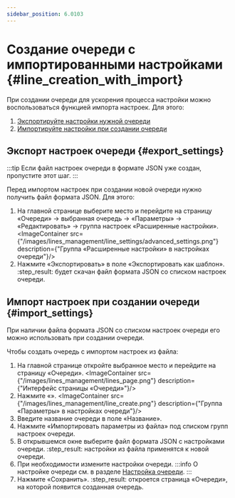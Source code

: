 ```yaml
---
sidebar_position: 6.0103
---
```



# Создание очереди с импортированными настройками {#line_creation_with_import}

При создании очереди для ускорения процесса настройки можно воспользоваться функцией импорта настроек. Для этого:
1.  [Экспортируйте настройки нужной очереди](#export_settings)
2.  [Импортируйте настройки при создании очереди](#import_settings)

## Экспорт настроек очереди {#export_settings}

:::tip
Если файл настроек очереди в формате JSON уже создан, пропустите этот шаг.
:::

Перед импортом настроек при создании новой очереди нужно получить файл формата JSON. Для этого:
1.  На главной странице выберите место и перейдите на страницу «Очереди» → выбранная очередь → «Параметры» → «Редактировать» → группа настроек «Расширенные настройки».
    <ImageContainer src={"/images/lines_management/line_settings/advanced_settings.png"} description={"Группа «Расширенные настройки» в настройках очереди"}/>
2.  Нажмите «Экспортировать» в поле «Экспортировать как шаблон».
    :step_result: будет скачан файл формата JSON со списком настроек очереди.


## Импорт настроек при создании очереди {#import_settings}

При наличии файла формата JSON со списком настроек очереди его можно использовать при создании очереди.

Чтобы создать очередь с импортом настроек из файла:
1.  На главной странице откройте выбранное место и перейдите на страницу «Очереди».
    <ImageContainer src={"/images/lines_management/lines_page.png"} description={"Интерфейс страницы «Очереди»"}/>
2.  Нажмите «<Add/>».
    <ImageContainer src={"/images/lines_management/line_create.png"} description={"Группа «Параметры» в настройках очереди"}/>
3.  Введите название очереди в поле «Название».
4.  Нажмите «Импортировать параметры из файла» под списком групп настроек очереди.
5.  В открывшемся окне выберите файл формата JSON с настройками очереди.
    :step_result: настройки из файла применятся к новой очереди.
6.  При необходимости измените настройки очереди.
    :::info
    О настройке очереди см. в разделе [Настройка очереди](../line_settings/line_settings.mdx).
    :::
7.  Нажмите «Сохранить».
    :step_result: откроется страница «Очереди», на которой появится созданная очередь.
